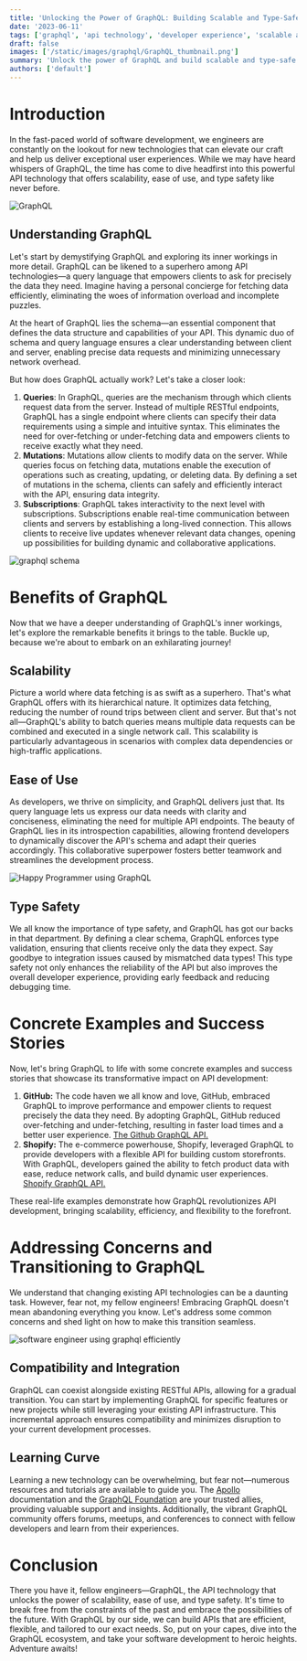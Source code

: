 ```yaml
---
title: 'Unlocking the Power of GraphQL: Building Scalable and Type-Safe APIs'
date: '2023-06-11'
tags: ['graphql', 'api technology', 'developer experience', 'scalable apis']
draft: false
images: ['/static/images/graphql/GraphQL_thumbnail.png']
summary: 'Unlock the power of GraphQL and build scalable and type-safe APIs. Discover how GraphQL revolutionizes API technology with its efficiency, simplicity, and real-time updates. Explore success stories from industry giants like GitHub and Shopify. Learn how to address common concerns and seamlessly transition to GraphQL.'
authors: ['default']
---
```


# Introduction

In the fast-paced world of software development, we engineers are constantly on the lookout for new technologies that can elevate our craft and help us deliver exceptional user experiences. While we may have heard whispers of GraphQL, the time has come to dive headfirst into this powerful API technology that offers scalability, ease of use, and type safety like never before.

![GraphQL](/static/images/graphql/GraphQL_thumbnail.png)

## Understanding GraphQL

Let's start by demystifying GraphQL and exploring its inner workings in more detail. GraphQL can be likened to a superhero among API technologies—a query language that empowers clients to ask for precisely the data they need. Imagine having a personal concierge for fetching data efficiently, eliminating the woes of information overload and incomplete puzzles.

At the heart of GraphQL lies the schema—an essential component that defines the data structure and capabilities of your API. This dynamic duo of schema and query language ensures a clear understanding between client and server, enabling precise data requests and minimizing unnecessary network overhead.

But how does GraphQL actually work? Let's take a closer look:

1. **Queries**: In GraphQL, queries are the mechanism through which clients request data from the server. Instead of multiple RESTful endpoints, GraphQL has a single endpoint where clients can specify their data requirements using a simple and intuitive syntax. This eliminates the need for over-fetching or under-fetching data and empowers clients to receive exactly what they need.
2. **Mutations**: Mutations allow clients to modify data on the server. While queries focus on fetching data, mutations enable the execution of operations such as creating, updating, or deleting data. By defining a set of mutations in the schema, clients can safely and efficiently interact with the API, ensuring data integrity.
3. **Subscriptions**: GraphQL takes interactivity to the next level with subscriptions. Subscriptions enable real-time communication between clients and servers by establishing a long-lived connection. This allows clients to receive live updates whenever relevant data changes, opening up possibilities for building dynamic and collaborative applications.

![graphql schema](/static/images/graphql/schema.png)

# Benefits of GraphQL

Now that we have a deeper understanding of GraphQL's inner workings, let's explore the remarkable benefits it brings to the table. Buckle up, because we're about to embark on an exhilarating journey!

## Scalability

Picture a world where data fetching is as swift as a superhero. That's what GraphQL offers with its hierarchical nature. It optimizes data fetching, reducing the number of round trips between client and server. But that's not all—GraphQL's ability to batch queries means multiple data requests can be combined and executed in a single network call. This scalability is particularly advantageous in scenarios with complex data dependencies or high-traffic applications.

## Ease of Use

As developers, we thrive on simplicity, and GraphQL delivers just that. Its query language lets us express our data needs with clarity and conciseness, eliminating the need for multiple API endpoints. The beauty of GraphQL lies in its introspection capabilities, allowing frontend developers to dynamically discover the API's schema and adapt their queries accordingly. This collaborative superpower fosters better teamwork and streamlines the development process.

![Happy Programmer using GraphQL](/static/images/graphql/happy_programmer_with_work_done.png)

## Type Safety

We all know the importance of type safety, and GraphQL has got our backs in that department. By defining a clear schema, GraphQL enforces type validation, ensuring that clients receive only the data they expect. Say goodbye to integration issues caused by mismatched data types! This type safety not only enhances the reliability of the API but also improves the overall developer experience, providing early feedback and reducing debugging time.

# Concrete Examples and Success Stories

Now, let's bring GraphQL to life with some concrete examples and success stories that showcase its transformative impact on API development:

1. **GitHub:** The code haven we all know and love, GitHub, embraced GraphQL to improve performance and empower clients to request precisely the data they need. By adopting GraphQL, GitHub reduced over-fetching and under-fetching, resulting in faster load times and a better user experience. [The Github GraphQL API.](https://docs.github.com/en/graphql/overview/about-the-graphql-api)
2. **Shopify:** The e-commerce powerhouse, Shopify, leveraged GraphQL to provide developers with a flexible API for building custom storefronts. With GraphQL, developers gained the ability to fetch product data with ease, reduce network calls, and build dynamic user experiences. [Shopify GraphQL API.](https://shopify.dev/docs/api/admin-graphql)

These real-life examples demonstrate how GraphQL revolutionizes API development, bringing scalability, efficiency, and flexibility to the forefront.

# Addressing Concerns and Transitioning to GraphQL

We understand that changing existing API technologies can be a daunting task. However, fear not, my fellow engineers! Embracing GraphQL doesn't mean abandoning everything you know. Let's address some common concerns and shed light on how to make this transition seamless.

![software engineer using graphql efficiently](/static/images/graphql/software_engineer_using_graphql.png)

## Compatibility and Integration

GraphQL can coexist alongside existing RESTful APIs, allowing for a gradual transition. You can start by implementing GraphQL for specific features or new projects while still leveraging your existing API infrastructure. This incremental approach ensures compatibility and minimizes disruption to your current development processes.

## Learning Curve

Learning a new technology can be overwhelming, but fear not—numerous resources and tutorials are available to guide you. The [Apollo](https://www.apollographql.com/docs/) documentation and the [GraphQL Foundation](https://graphql.org/foundation/) are your trusted allies, providing valuable support and insights. Additionally, the vibrant GraphQL community offers forums, meetups, and conferences to connect with fellow developers and learn from their experiences.

# Conclusion

There you have it, fellow engineers—GraphQL, the API technology that unlocks the power of scalability, ease of use, and type safety. It's time to break free from the constraints of the past and embrace the possibilities of the future. With GraphQL by our side, we can build APIs that are efficient, flexible, and tailored to our exact needs. So, put on your capes, dive into the GraphQL ecosystem, and take your software development to heroic heights. Adventure awaits!
